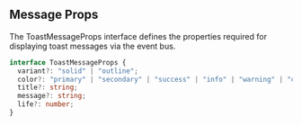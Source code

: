 
<Meta title="Feedback/Toast" />

## Message Props

The ToastMessageProps interface defines the properties required for displaying toast messages via the event bus.

```typescript
interface ToastMessageProps {
  variant?: "solid" | "outline";
  color?: "primary" | "secondary" | "success" | "info" | "warning" | "danger" | "dark";
  title?: string;
  message?: string;
  life?: number;
}
```
